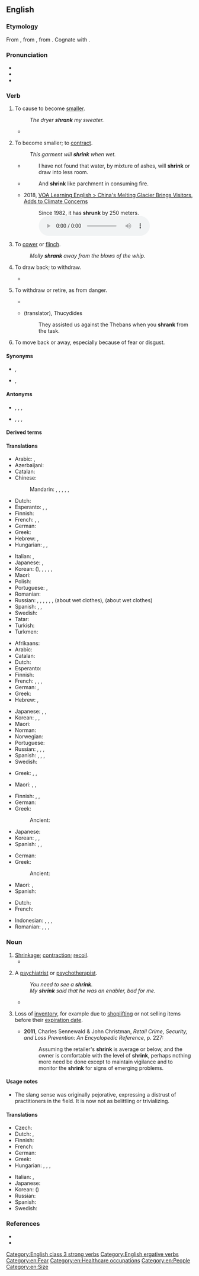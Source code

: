 ==English==

===Etymology===
From {{etyl|enm|en}} {{m|enm|shrinken}}, from {{etyl|ang|en}} {{m|ang|sċrincan}}, from {{etyl|gem-pro|en}} {{m|gem-pro|*skrinkwaną}}. Cognate with {{cog|nl|schrinken||to shrink}}.

===Pronunciation===
* {{IPA|en|/ˈʃɹɪŋk/}}
* {{audio|en|En-au-shrink.ogg|Audio (AU)}}
* {{rhymes|en|ɪŋk}}

===Verb===
{{en-verb|shrinks|shrinking|shrank|past2=shrunk|shrunk|past_ptc2=shrunken}}

# {{lb|en|transitive}} To cause to become [[smaller]].
#: ''The dryer '''shrank''' my sweater.''
#* {{quote-journal|en|year=2008|month=October|author=David Schipper|title=Outsmart your stomach: Seven ways to fill your gut—and lose it, too|journal={{w|Men's Health}}|volume=23|issue=8|issn=1054-4836|page={{gbooks|VMgDAAAAMBAJ|135|shrink}}|passage=The bottom line is this: To '''shrink''' your gut, you need to start listening to it.}}
# {{lb|en|intransitive}} To become smaller; to [[contract]].
#: ''This garment will '''shrink''' when wet.''
#* {{rfdatek|en|Francis Bacon}}
#*: I have not found that water, by mixture of ashes, will '''shrink''' or draw into less room.
#* {{rfdatek|en|Dryden}}
#*: And '''shrink''' like parchment in consuming fire.
#* 2018, [https://learningenglish.voanews.com/a/china-s-melting-glacier-brings-visitors-concern-over-climate-change/4627742.html VOA Learning English > China's Melting Glacier Brings Visitors, Adds to Climate Concerns]
#*: Since 1982, it has '''shrunk''' by 250 meters. [[File:Since 1982, it has shrunk by 250 meters.ogg]]
# {{lb|en|intransitive}} To [[cower]] or [[flinch]].
#: ''Molly '''shrank''' away from the blows of the whip.''
# {{lb|en|transitive}} To draw back; to withdraw.
#* {{RQ:Milton Poems|Nativity|10|pageref=n23|The Libyc ''Hammon'' '''ſhrinks''' his horn,}}
# {{lb|en|intransitive|figuratively}} To withdraw or retire, as from danger.
#* {{RQ:Pope Man|chapter=III|passage=What happier natures '''shrink''' at with affright, / The hard inhabitant contends is right.}}
#* {{rfdatek|en|Jowett}} (translator), Thucydides
#*: They assisted us against the Thebans when you '''shrank''' from the task.
# {{lb|en|intransitive}} To move back or away, especially because of fear or disgust.

====Synonyms====
* {{sense|avoid an unwanted task}} {{l|en|funk}}, {{l|en|shirk}}
* {{sense|withdraw or retire, as from danger}} {{l|en|shrink back}}, {{l|en|retreat}}

====Antonyms====
* {{sense|to cause to become smaller}} {{l|en|expand}}, {{l|en|grow}}, {{l|en|enlarge}}, {{l|en|stretch}}
* {{sense|become smaller}} {{l|en|expand}}, {{l|en|grow}}, {{l|en|enlarge}}, {{l|en|stretch}}

====Derived terms====
{{der2|en|forshrink|head-shrinker|shrink away|shrink back|shrinkable|shrinking violet|shrink-wrap}}

====Translations====
{{trans-top|intransitive: to contract, to become smaller}}
* Arabic: {{t+|ar|تَقَلَّصَ}}, {{t|ar|أَحْجَمَ}}
* Azerbaijani: {{t|az|kiçilmək}}
* Catalan: {{t+|ca|encongir-se}}
* Chinese:
*: Mandarin: {{t+|cmn|收縮|sc=Hani}}, {{t+|cmn|收缩|tr=shōusuō|sc=Hani}}, {{t+|cmn|縮|sc=Hani}}, {{t+|cmn|缩|tr=suō|sc=Hani}}, {{t+|cmn|縮水|sc=Hani}}, {{t+|cmn|缩水|tr=suōshuǐ|sc=Hani}}
* Dutch: {{t+|nl|krimpen}}
* Esperanto: {{t|eo|etiĝi}}, {{t|eo|ŝrumpi}}, {{t|eo|malkreskiĝi}}
* Finnish: {{t+|fi|kutistua}}
* French: {{t+|fr|se réduire}}, {{t+|fr|rétrécir}}, {{t+|fr|se resserrer}}
* German: {{t+|de|schrumpfen}}
* Greek: {{t+|el|μπάζω}}
* Hebrew: {{t|he|התכווץ|tr=hitkavéts}}, {{qualifier|chiefly used in the present tense}} {{t+|he|קטון|tr=katón}}
* Hungarian: {{t+|hu|összemegy}}, {{t+|hu|összehúzódik}}, {{t+|hu|összezsugorodik}}
{{trans-mid}}
* Italian: {{t|it|restringersi}}, {{t+|it|ritirarsi}}
* Japanese: {{t+|ja|縮む|tr=[[ちじむ]], chijimu}}, {{t|ja|縮まる|tr=[[ちじまる]], chijimaru}}
* Korean: {{t|ko|수축하다}} ({{t|ko|[[收縮]]—}}),  {{t+|ko|움츠러들다}}, {{t+|ko|움츠러지다}}, {{t+|ko|움츠리다}}, {{t+|ko|움치다}}, {{t|ko|움치러지다}}
* Maori: {{t|mi|iti haere}}
* Polish: {{t+|pl|kurczyć się}}
* Portuguese: {{t+|pt|encolher}}, {{t+|pt|contrair}}
* Romanian: {{t+|ro|micșora}}
* Russian: {{t+|ru|сжима́ться|impf}}, {{t+|ru|сжа́ться|pf}}, {{t+|ru|сокраща́ться|impf}}, {{t+|ru|сократи́ться|impf}}, {{t+|ru|уменьша́ться|impf}}, {{t+|ru|уме́ньшиться|pf}}, {{t+|ru|сади́ться|impf}} (about wet clothes), {{t+|ru|сесть|pf}} (about wet clothes)
* Spanish: {{t+|es|contraerse}}, {{t+|es|encogerse}}, {{t+|es|achicarse}}
* Swedish: {{t+|sv|krympa}}
* Tatar: {{t|tt|keçeräyü|sc=Cyrl}}
* Turkish: {{t+|tr|küçülmek}}
* Turkmen: {{t|tk|kiçelmek}}
{{trans-bottom}}

{{trans-top|transitive: to cause something to shrink}}
* Afrikaans: {{t|af|krimp}}
* Arabic: {{t|ar|قَلَّصَ}}
* Catalan: {{t+|ca|encongir}}
* Dutch: {{t+|nl|krimpen}}
* Esperanto: {{t+|eo|etigi}}
* Finnish: {{t|fi|kutistaa}}
* French: {{t+|fr|rétrécir}}, {{t|fr|faire rétrécir}}, {{t+|fr|rapetisser}}, {{t+|fr|diminuer}}
* German: {{t+|de|schrumpfen}}, {{t+|de|abnehmen}}
* Greek: {{t+|el|συρρικνώνω}}
* Hebrew: {{t|he|כיווץ|tr=kivéts}}, {{t|he|הקטין|tr=hiktín}}
{{trans-mid}}
* Japanese: {{t|ja|縮める|tr=[[ちじめる]], chijimeru}}, {{t|ja|縮小する|tr=[[しゅくしょうする]], shukushō suru}}, {{t|ja|短縮する|tr=[[たんしゅくする]], tanshuku suru}}
* Korean: {{t+|ko|움츠러들이다}}, {{t+|ko|움츠러뜨리다}}, {{t+|ko|움츠러트리다}}
* Maori: {{t|mi|pīngongo}}
* Norman: {{t|nrf|rap'tichi}}
* Norwegian: {{t|no|krympe}}
* Portuguese: {{t+|pt|encolher}}
* Russian: {{t+|ru|уменьша́ть|impf}}, {{t+|ru|уме́ньшить|pf}}, {{t+|ru|сжима́ть|impf}}, {{t+|ru|сжать|pf}}
* Spanish: {{t+|es|encoger}}, {{t+|es|mermar}}, {{t+|es|contraer}}, {{t|es|jibarizar}}
* Swedish: {{t+|sv|krympa}}
{{trans-bottom}}

{{trans-top|to cower}}
* Greek: {{t+|el|μαζεύομαι}}, {{t+|el|ζαρώνω}}, {{t+|el|αποτραβιέμαι}}
{{trans-mid}}
* Maori: {{t|mi|eti}}, {{t|mi|kumu}}, {{t|mi|maopo}}
{{trans-bottom}}

{{trans-top|intransitive: to attempt to avoid an unwanted or intimidating duty}}
* Finnish: {{t+|fi|luistaa}}, {{t+|fi|laistaa}}, {{t+|fi|luikkia}}
* German: {{t+|de|drücken|alt=sich drücken}}
* Greek: {{t+|el|λουφάρω}}
*: Ancient: {{t|grc|ὀκνέω}}
{{trans-mid}}
* Japanese: {{t|ja|尻込みする|tr=[[しりごみする]], shirigomi suru}}
* Korean: {{t+|ko|움츠러지다}}, {{qualifier|transitive}} {{t+|ko|움츠리다}}, {{t+|ko|움츠러들다}}
* Spanish: {{t+|es|zafar|alt=zafarse}}, {{t+|es|rehuir}}, {{t+|es|correr|alt=correrse}}
{{trans-bottom}}

{{trans-top|to move back because of fear or disgust}}
* German: {{t+|de|scheuen}}
* Greek:
*: Ancient: {{t|grc|[[ἀποστέλλω|ἀποστέλλομαι]]}}
{{trans-mid}}
* Maori: {{t|mi|eti}}, {{t|mi|maopo}}
* Spanish: {{t+|es|rehuir}}
{{trans-bottom}}

{{checktrans-top}}
* Dutch: {{t+check|nl|krimpen}}
* French: {{t+check|fr|rapetisser}}
{{trans-mid}}
* Indonesian: {{t+check|id|susut|alt=menyusut}} {{attention|id|2=was "[[susut|menyusut]]" - assumed inflected form or vocalised spelling; please verify if linking is acceptable. see [[User:Kephir/gadgets/xte#Translation_fixing]]}}, {{t+check|id|kerut|alt=mengerut}} {{attention|id|2=was "[[kerut|mengerut]]" - assumed inflected form or vocalised spelling; please verify if linking is acceptable. see [[User:Kephir/gadgets/xte#Translation_fixing]]}}, {{t+check|id|kerut|alt=mengkerut}} {{attention|id|2=was "[[kerut|mengkerut]]" - assumed inflected form or vocalised spelling; please verify if linking is acceptable. see [[User:Kephir/gadgets/xte#Translation_fixing]]}}, {{t+check|id|ciut|alt=menciut}} {{attention|id|2=was "[[ciut|menciut]]" - assumed inflected form or vocalised spelling; please verify if linking is acceptable. see [[User:Kephir/gadgets/xte#Translation_fixing]]}}
* Romanian: {{t-check|ro|a se contracta}}, {{t-check|ro|a se micsora}}, {{t-check|ro|a se diminua}}, {{t-check|ro|a intra la apa}}
{{trans-bottom}}

===Noun===
{{en-noun}}

# [[shrinkage|Shrinkage]]; [[contraction]]; [[recoil]].
#* {{quote-book|en |author={{w|Leigh Hunt}} |chapter=To T** L** H**, Six Years Old, During a Sickness. |title=Foliage;{{nb...|or Poems Original and Translated}} |page=xlvii |pageurl=https://books.google.com/books?id=93MkAAAAMAAJ&pg=RA1-PR47 |year=1818 |location=London |publisher=Printed for C. and J. Ollier, Welbeck Street |text=Yet almost with, with sudden '''shrink''', That I had less to praise. }}
# {{lb|en|slang|sometimes|pejorative}} A [[psychiatrist]] or [[psychotherapist]].
#: ''You need to see a '''shrink'''.''
#: ''My '''shrink''' said that he was an enabler, bad for me.''
#* {{quote-song|en |year=1994 |month=August |author={{w|Green Day}} |title=[[w:Basket Case (song)|Basket Case]] |album={{w|Dookie}} |publisher={{w|Reprise Records}} |note=track 7 |text=I went to a '''shrink''' to analyze my dreams / She says it's lack of sex that's bringing me down}}
#: {{syn|en|head-shrinker}}
# {{lb|en|uncountable|business}} Loss of [[inventory]], for example due to [[shoplifting]] or not selling items before their [[expiration  date]].
#* '''2011''', Charles Sennewald & ‎John Christman, ''Retail Crime, Security, and Loss Prevention: An Encyclopedic Reference'', p. 227:
#*: Assuming the retailer's '''shrink''' is average or below, and the owner is comfortable with the level of '''shrink''', perhaps nothing more need be done except to maintain vigilance and to monitor the '''shrink''' for signs of emerging problems.

====Usage notes====
* {{sense|therapist}} The slang sense was originally pejorative, expressing a distrust of practitioners in the field. It is now not as belittling or trivializing.

====Translations====
{{trans-top|psychiatrist or therapist (informal, belittling)}}
* Czech: {{t|cs|psychouš|m}}
* Dutch: {{t+|nl|zielenknijper|m}}, {{t+|nl|zielknijper|m}}
* Finnish: {{t+|fi|kallonkutistaja}}
* French: {{t+|fr|psy|m}}
* German: {{qualifier|literally: Soul Plumber}} {{t+|de|Seelenklempner|m}}
* Greek: {{t+|el|τρελογιατρός}}
* Hungarian: {{t|hu|fejzsugorító}}, {{t|hu|lélekdoki}}, {{t|hu|agykurkász}}, {{t|hu|agyturkász}}
{{trans-mid}}
* Italian: {{t+|it|strizzacervelli|m}}, {{t+|it|psichiatra|m|f}}
* Japanese: {{t+|ja|精神科医|tr=[[せいしんかい]], seishin-kai}}
* Korean: {{t|ko|정신과 의사}} ({{t|ko|精神科醫師}})
* Russian: {{t|ru|мозгопра́в|m}}
* Spanish: {{qualifier|colloquial}} {{t|es|loquero|m}}
* Swedish: {{t|sv|hjärnskrynklare|c}}
{{trans-bottom}}

{{checktrans-top}}
{{trans-mid}}
{{trans-bottom}}

===References===
* {{R:OneLook}}
* {{R:Century 1911}}

[[Category:English class 3 strong verbs]]
[[Category:English ergative verbs]]
[[Category:en:Fear]]
[[Category:en:Healthcare occupations]]
[[Category:en:People]]
[[Category:en:Size]]